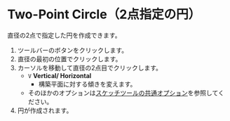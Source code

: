
# Two-Point Circle（2点指定の円）

<Reference shortcut='' command='Two-Point Circle' button='ツールバー' />

直径の2点で指定した円を作成できます。

1. ツールバーのボタンをクリックします。
2. 直径の最初の位置でクリックします。
3. カーソルを移動して直径の2点目でクリックします。
   - `V` **Vertical/ Horizontal**
      - 構築平面に対する傾きを変えます。
   - そのほかのオプションは[スケッチツールの共通オプション](common-options)を参照してください。
4. 円が作成されます。